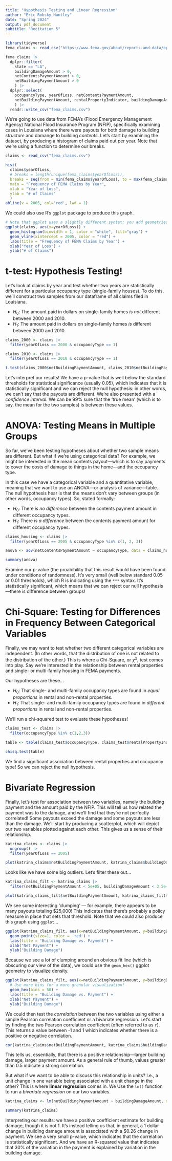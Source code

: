 ```yaml
---
title: "Hypothesis Testing and Linear Regression"
author: "Eric Robsky Huntley"
date: "Spring 2024"
output: pdf_document
subtitle: "Recitation 5"
---
```


```r
library(tidyverse)
fema_claims <- read_csv("https://www.fema.gov/about/reports-and-data/openfema/FimaNfipClaims.csv")
```

```r
fema_claims |>
  dplyr::filter(
    state == "LA", 
    buildingDamageAmount > 0, 
    netContentsPaymentAmount > 0, 
    netBuildingPaymentAmount > 0
    ) |>
  dplyr::select(
    occupancyType, yearOfLoss, netContentsPaymentAmount, 
    netBuildingPaymentAmount, rentalPropertyIndicator, buildingDamageAmount
    ) |>
  readr::write_csv("fema_claims.csv")
```


We're going to use data from FEMA's (Flood Emergency Management Agency) National Flood Insurance Program (NFIP), specifically examining cases in Lousiana where there were payouts for both damage to building _structure_ and damange to building _contents_. Let's start by examining the dataset, by producing a histogram of claims paid out per year. Note that we're using a function to determine our breaks.

```r
claims <- read_csv("fema_claims.csv")
```

```r
hist(
  claims$yearOfLoss, 
  # breaks = length(unique(fema_claims$yearOfLoss)),
  breaks = seq(from = min(fema_claims$yearOfLoss), to = max(fema_claims$yearOfLoss), by = 1),
  main = "Frequency of FEMA Claims by Year",
  xlab = "Year of Loss",
  ylab = "# of Claims"
  )
abline(v = 2005, col='red', lwd = 1)
```


We could also use R's `ggplot` package to produce this graph.

``` r
# Note that ggplot uses a slightly different syntax: you add geometries to the base plot.
ggplot(claims, aes(x=yearOfLoss)) +
  geom_histogram(binwidth = 1, color = "white", fill="gray") +
  geom_vline(xintercept = 2005, color = "red") +
  labs(title = "Frequency of FEMA Claims by Year") +
  xlab("Year of Loss") +
  ylab("# of Claims")

```

# t-test: Hypothesis Testing!

Let's look at claims by year and test whether two years are statistically different for a particular occupancy type (single-family houses). To do this, we'll construct two samples from our dataframe of all claims filed in Louisiana.

+ $H_{0}$: The amount paid in dollars on single-family homes _is not_ different between 2000 and 2010.
+ $H_{1}$: The amount paid in dollars on single-family homes _is_ different between 2000 and 2010.

```r
claims_2000 <- claims |>
  filter(yearOfLoss == 2000 & occupancyType == 1)

claims_2010 <- claims |>
  filter(yearOfLoss == 2010 & occupancyType == 1)

t.test(claims_2000$netBuildingPaymentAmount, claims_2010$netBuildingPaymentAmount, alternative = "two.sided")
```

Let's interpret our results! We have a p-value that is well below the standard thresholds for statistical significance (usually 0.05), which indicates that it is statistically significant and we can reject the null hypothesis: in other words, we can't say that the payouts are different. We're also presented with a _confidence interval_. We can be 99% sure that the 'true mean' (which is to say, the mean for the two samples) is between these values.

# ANOVA: Testing Means in Multiple Groups

So far, we've been testing hypotheses about whether two sample means are different. But what if we're using categorical data? For example, we might be interested in the mean contents payout---which is to say payments to cover the costs of damage to things in the home---and the occupancy type.

In this case we have a categorical variable and a quantitative variable, meaning that we want to use an ANOVA---or analysis of variance---table. The null hypothesis hear is that the means don't vary between groups (in other words, occupancy types). So, stated formally:

+ $H_{0}$: There _is no difference_ between the contents payment amount in different occupancy types.
+ $H_{1}$: There _is a difference_ between the contents payment amount for different occupancy types.

```r
claims_housing <- claims |>
  filter(yearOfLoss == 2005 & occupancyType %in% c(1, 2, 3))

anova <- aov(netContentsPaymentAmount ~ occupancyType, data = claims_housing)

summary(anova)
```

Examine our p-value (the proabibility that this result would have been found under conditions of randomness). It's very small (well below standard 0.05 or 0.01 thresholds), which R is indicating using the `***` syntax. It's statistically significant, which means that we can reject our null hypothesis---there is difference between groups!

# Chi-Square: Testing for Differences in Frequency Between Categorical Variables

Finally, we may want to test whether two different categorical variables are independent. (In other words, that the distribution of one is not related to the distribution of the other.) This is where a Chi-Square, or $\chi^{2}$, test comes into play. Say we're interested in the relationship between rental properties and single- or multi-family housing in FEMA payments.

Our hypotheses are these...

+ $H_{0}$: That single- and multi-family occupancy types are found in _equal proportions_ in rental and non-rental properties.
+ $H_{1}$: That single- and multi-family occupancy types are found in _different proportions_ in rental and non-rental properties.

We'll run a chi-squared test to evaluate these hypotheses!

```r
claims_test <- claims |>
  filter(occupancyType %in% c(1,2,3))

table <- table(claims_test$occupancyType, claims_test$rentalPropertyIndicator)

chisq.test(table)
```

We find a significant association between rental properties and occupancy type! So we can reject the null hypothesis.

# Bivariate Regression

Finally, let's test for association between two variables, namely the building payment and the amount paid by the NFIP. This will tell us how related the payment was to the damage, and we'll find that they're not perfectly correlated! Some payouts exceed the damage and some payouts are less than the damage. We'll start by producing a scatterplot, which will depict our two variables plotted against each other. This gives us a sense of their relationship.

```r
katrina_claims <- claims |>
  ungroup() |>
  filter(yearOfLoss == 2005)

plot(katrina_claims$netBuildingPaymentAmount, katrina_claims$buildingDamageAmount)
```

Looks like we have some big outliers. Let's filter these out...

```r
katrina_claims_filt <- katrina_claims |>
  filter(netBuildingPaymentAmount < 5e+05, buildingDamageAmount < 3.5e+06)

plot(katrina_claims_filt$netBuildingPaymentAmount, katrina_claims_filt$buildingDamageAmount)
```
We see some interesting 'clumping' --- for example, there appears to be many payouts totaling $25,000! This indicates that there's probably a policy measure in place that sets that threshold. Note that we could also produce this graph using `ggplot`...

```r
ggplot(katrina_claims_filt, aes(x=netBuildingPaymentAmount, y=buildingDamageAmount)) +
  geom_point(size=1, color = 'red') +
  labs(title = "Building Damage vs. Payment") + 
  xlab("Net Payment") +
  ylab("Building Damage")
```

Because we see a lot of clumping around an obvious fit line (which is obscuring our view of the data), we could use the `geom_hex()` ggplot geometry to visualize density.

```r
ggplot(katrina_claims_filt, aes(x=netBuildingPaymentAmount, y=buildingDamageAmount)) +
  # Use more bins for a more granular visualization!
  geom_hex(bins = 50) +
  labs(title = "Building Damage vs. Payment") + 
  xlab("Net Payment") +
  ylab("Building Damage")
```

We could then test the _correlation_ between the two variables using either a simple Pearson correlation coefficient or a bivariate regression. Let's start by finding the two Pearson correlation coefficient (often referred to as `r`). This returns a value between -1 and 1 which indicates whether there is a positive or negative correlation.

```r
cor(katrina_claims$netBuildingPaymentAmount, katrina_claims$buildingDamageAmount)
```

This tells us, essentially, that there is a positive relationship---larger building damage, larger payment amount. As a general rule of thumb, values greater than 0.5 indicate a strong correlation.

But what if we want to be able to discuss this relationship in units? I.e., a unit change in one variable being associated with a unit change in the other? This is where __linear regression__ comes in. We Use the `lm()` function to run a _bivariate regression_ on our two variables.

```r
katrina_claims <- lm(netBuildingPaymentAmount ~ buildingDamageAmount, data = katrina_claims)

summary(katrina_claims)
```

Interpreting our results: we have a positive coefficient estimate for building damage, though it is not 1. It's instead telling us that, in general, a 1 dollar change in building damage amount is associated with a $0.26 change in payment. We see a very small p-value, which indicates that the correlation is statistically significant. And we have an R-squared value that indicates that 30% of the variation in the payment is explained by variation in the building damage.